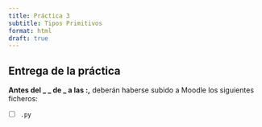 ```yaml
---
title: Práctica 3
subtitle: Tipos Primitivos
format: html
draft: true
---
```


## Entrega de la práctica

**Antes del _ _ de _ a las __:__,** deberán haberse subido a Moodle los siguientes ficheros:

- [ ] `.py`
